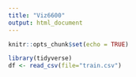 ```yaml
---
title: "Viz6600"
output: html_document
---
```


```r
knitr::opts_chunk$set(echo = TRUE)
```

```r
library(tidyverse)
df <- read_csv(file="train.csv")
```

